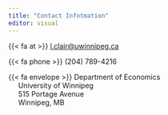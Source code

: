```yaml
---
title: "Contact Infotmation"
editor: visual
---
```


{{< fa at >}} [l.clair@uwinnipeg.ca](l.clair@uwinnipeg.ca)

{{< fa phone >}} (204) 789-4216

{{< fa envelope >}} Department of Economics   
&nbsp;&nbsp;&nbsp;&nbsp; University of Winnipeg   
&nbsp;&nbsp;&nbsp;&nbsp; 515 Portage Avenue   
&nbsp;&nbsp;&nbsp;&nbsp; Winnipeg, MB


